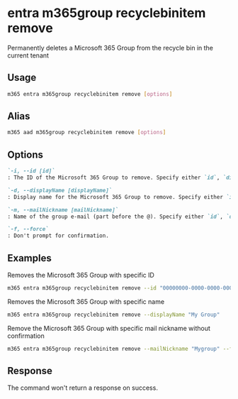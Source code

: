 
# entra m365group recyclebinitem remove

Permanently deletes a Microsoft 365 Group from the recycle bin in the current tenant

## Usage

```sh
m365 entra m365group recyclebinitem remove [options]
```

## Alias

```sh
m365 aad m365group recyclebinitem remove [options]
```

## Options

```md definition-list
`-i, --id [id]`
: The ID of the Microsoft 365 Group to remove. Specify either `id`, `displayName` or `mailNickname` but not multiple.

`-d, --displayName [displayName]`
: Display name for the Microsoft 365 Group to remove. Specify either `id`, `displayName` or `mailNickname` but not multiple.

`-m, --mailNickname [mailNickname]`
: Name of the group e-mail (part before the @). Specify either `id`, `displayName` or `mailNickname` but not multiple.

`-f, --force`
: Don't prompt for confirmation.
```

<Global />

## Examples

Removes the Microsoft 365 Group with specific ID

```sh
m365 entra m365group recyclebinitem remove --id "00000000-0000-0000-0000-000000000000"
```

Removes the Microsoft 365 Group with specific name

```sh
m365 entra m365group recyclebinitem remove --displayName "My Group"
```

Remove the Microsoft 365 Group with specific mail nickname without confirmation

```sh
m365 entra m365group recyclebinitem remove --mailNickname "Mygroup" --force
```

## Response

The command won't return a response on success.
